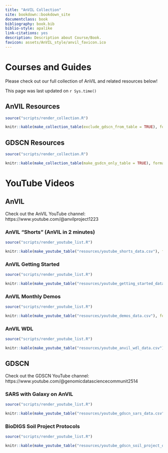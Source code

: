 ```yaml
---
title: "AnVIL Collection"
site: bookdown::bookdown_site
documentclass: book
bibliography: book.bib
biblio-style: apalike
link-citations: yes
description: Description about Course/Book.
favicon: assets/AnVIL_style/anvil_favicon.ico
---
```


# Courses and Guides {-}

Please check out our full collection of AnVIL and related resources below!

This page was last updated on `r Sys.time()`

## AnVIL Resources {-}

```r
source("scripts/render_collection.R")

knitr::kable(make_collection_table(exclude_gdscn_from_table = TRUE), format = "html")
```

## GDSCN Resources {-}

```r
source("scripts/render_collection.R")

knitr::kable(make_collection_table(make_gsdcn_only_table = TRUE), format = "html")
```

# YouTube Videos {-}

## AnVIL {-}

Check out the AnVIL YouTube channel: https://www.youtube.com/@anvilproject1223 

### AnVIL "Shorts" (AnVIL in 2 minutes) {-}

```r
source("scripts/render_youtube_list.R")

knitr::kable(make_youtube_table("resources/youtube_shorts_data.csv"), format = "html")
```

### AnVIL Getting Started  {-}

```r
source("scripts/render_youtube_list.R")

knitr::kable(make_youtube_table("resources/youtube_getting_started_data.csv"), format = "html")
```

### AnVIL Monthly Demos  {-}

```r
source("scripts/render_youtube_list.R")

knitr::kable(make_youtube_table("resources/youtube_demos_data.csv"), format = "html")
```

### AnVIL WDL {-}

```r
source("scripts/render_youtube_list.R")

knitr::kable(make_youtube_table("resources/youtube_anvil_wdl_data.csv"), format = "html")
```

## GDSCN {-}

Check out the GDSCN YouTube channel: https://www.youtube.com/@genomicdatasciencecommunit2514

### SARS with Galaxy on AnVIL {-}

```r
source("scripts/render_youtube_list.R")

knitr::kable(make_youtube_table("resources/youtube_gdscn_sars_data.csv"), format = "html")
```

### BioDIGS Soil Project Protocols {-} 

```r
source("scripts/render_youtube_list.R")

knitr::kable(make_youtube_table("resources/youtube_gdscn_soil_project_data.csv"), format = "html")
```


